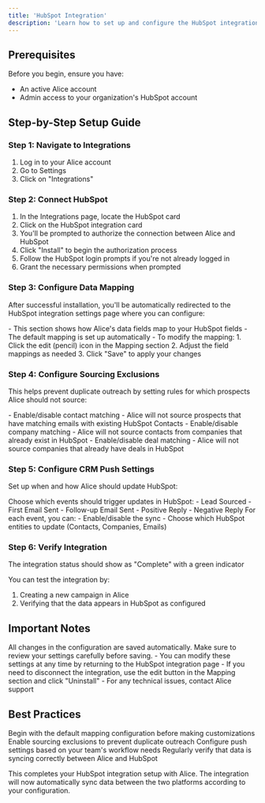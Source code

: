 ```yaml
---
title: 'HubSpot Integration'
description: 'Learn how to set up and configure the HubSpot integration with Alice'
---
```


## Prerequisites

Before you begin, ensure you have:
- An active Alice account
- Admin access to your organization's HubSpot account

## Step-by-Step Setup Guide

### Step 1: Navigate to Integrations

1. Log in to your Alice account
2. Go to Settings
3. Click on "Integrations"

### Step 2: Connect HubSpot

1. In the Integrations page, locate the HubSpot card
2. Click on the HubSpot integration card
3. You'll be prompted to authorize the connection between Alice and HubSpot
4. Click "Install" to begin the authorization process
5. Follow the HubSpot login prompts if you're not already logged in
6. Grant the necessary permissions when prompted

### Step 3: Configure Data Mapping

After successful installation, you'll be automatically redirected to the HubSpot integration settings page where you can configure:

<AccordionGroup>
  <Accordion title="Data Mapping Configuration">
    - This section shows how Alice's data fields map to your HubSpot fields
    - The default mapping is set up automatically
    - To modify the mapping:
      1. Click the edit (pencil) icon in the Mapping section
      2. Adjust the field mappings as needed
      3. Click "Save" to apply your changes
  </Accordion>
</AccordionGroup>

### Step 4: Configure Sourcing Exclusions

This helps prevent duplicate outreach by setting rules for which prospects Alice should not source:

<CardGroup cols={2}>
  <Card title="Contact Exclusions">
    - Enable/disable contact matching
    - Alice will not source prospects that have matching emails with existing HubSpot Contacts
  </Card>
  <Card title="Company Exclusions">
    - Enable/disable company matching
    - Alice will not source contacts from companies that already exist in HubSpot
  </Card>
  <Card title="Deal Exclusions">
    - Enable/disable deal matching
    - Alice will not source companies that already have deals in HubSpot
  </Card>
</CardGroup>

### Step 5: Configure CRM Push Settings

Set up when and how Alice should update HubSpot:

<Steps>
  <Step title="Select Trigger Events">
    Choose which events should trigger updates in HubSpot:
    - Lead Sourced
    - First Email Sent
    - Follow-up Email Sent
    - Positive Reply
    - Negative Reply
  </Step>
  <Step title="Configure Event Actions">
    For each event, you can:
    - Enable/disable the sync
    - Choose which HubSpot entities to update (Contacts, Companies, Emails)
  </Step>
</Steps>

### Step 6: Verify Integration

<Check>The integration status should show as "Complete" with a green indicator</Check>

You can test the integration by:
1. Creating a new campaign in Alice
2. Verifying that the data appears in HubSpot as configured

## Important Notes

<Warning>
All changes in the configuration are saved automatically. Make sure to review your settings carefully before saving.
</Warning>

<Info>
- You can modify these settings at any time by returning to the HubSpot integration page
- If you need to disconnect the integration, use the edit button in the Mapping section and click "Uninstall"
- For any technical issues, contact Alice support
</Info>

## Best Practices

<CardGroup cols={2}>
  <Card title="Start with Defaults" icon="sliders">
    Begin with the default mapping configuration before making customizations
  </Card>
  <Card title="Prevent Duplicates" icon="copy">
    Enable sourcing exclusions to prevent duplicate outreach
  </Card>
  <Card title="Configure Workflow" icon="gear">
    Configure push settings based on your team's workflow needs
  </Card>
  <Card title="Regular Verification" icon="check-double">
    Regularly verify that data is syncing correctly between Alice and HubSpot
  </Card>
</CardGroup>

This completes your HubSpot integration setup with Alice. The integration will now automatically sync data between the two platforms according to your configuration.
